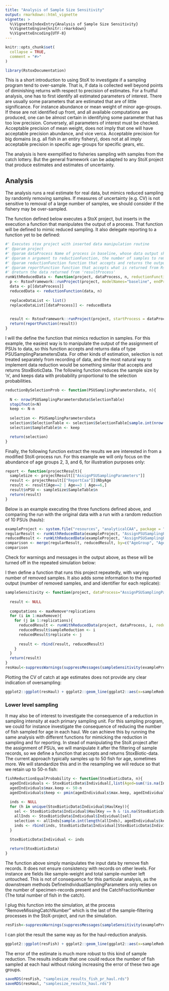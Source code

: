 ```yaml
---
title: "Analysis of Sample Size Sensitivity"
output: rmarkdown::html_vignette
vignette: >
  %\VignetteIndexEntry{Analysis of Sample Size Sensitivity}
  %\VignetteEngine{knitr::rmarkdown}
  %\VignetteEncoding{UTF-8}
---
```


```r
knitr::opts_chunk$set(
  collapse = TRUE,
  comment = "#>"
)
```

```r
library(RstoxDocumentation)
```

This is a short introduction to using StoX to investigate if a sampling program tend to over-sample. That is, if data is collected well beyond points of diminishing returns with respect to precision of estimates. For a fruitful analysis, one has to first identify all estimated parameters of interest. There are usually some parameters that are estimated that are of little significance. For instance abundance or mean weight of minor age-groups. If these are not identified up front, and all available computations are produced, one can be almost certain in identifying some parameter that has too low precision. Conversely, all parameters of interest must be checked. Acceptable precision of mean weight, does not imply that one will have acceptable precision abundance, and vice verca. Acceptable precision for big domains (e.g. all fish in an entiry fishery), does not at all imply acceptable precision in specific age-groups for specific gears, etc.

The analysis is here exemplified to fisheries sampling with samples from the catch lottery. But the general framework can be adapted to any StoX project that produce estimates and estimates of uncertainty.

## Analysis

The analysis runs a real estimate for real data, but mimics reduced sampling by randomly removing samples. If measures of uncertainty (e.g. CV) is not sensitive to removal of a large number of samples, we should consider if the fishery may be over-sampled.

The function defined below executes a StoX project, but inserts in the execution a function that manipulates the output of a process. That function will be defined to mimic reduced sampling. It also delegate reporting to a function yet to be defined:

```r
#' Executes stox project with inserted data manipulation routine
#' @param project
#' @param dataProcess Name of process in baseline, whose data output should be manipulated by 'reductionFunction'
#' @param n argument to reductionFunction, the number of samples to remove
#' @param reductionFunction function that accepts and returns the output from dataProcess, and, and the argument n 
#' @param reportFunction function that accepts what is returned from RstoxFramework::runProject, and extracts desired results as a data.table
#' @return the data returned from 'resultProcess'
runWithReducedData <- function(project, dataProcess, n, reductionFunction=reductionBySelectionProb, reportFunction=report){
  p <- RstoxFramework::runProject(project, modelNames="baseline", endProcess = dataProcess)
  data <- p[[dataProcess]]
  reducedData <- reductionFunction(data, n)
  
  replaceDataList <- list()
  replaceDataList[[dataProcess]] <- reducedData

  
  result <- RstoxFramework::runProject(project, startProcess = dataProcess, replaceDataList = replaceDataList)
  return(reportFunction(result))
}
```

I will the define the function that mimics reduction in samples. For this example, the easiest way is to manipulate the output of the assignment of PSUs to data, so this function accepts and returns data of type PSUSamplingParametersData. For other kinds of estimation, selection is not treated separately from recording of data, and the most natural way to implement data reduction would be something similar that accepts and returns StoxBioticData. The following function reduces the sample size by 'n', and keeps data with probability proportional to the selection probabilities.

```r
reductionBySelectionProb <- function(PSUSamplingParametersData, n){
  
  N <- nrow(PSUSamplingParametersData$SelectionTable)
  stopifnot(n<N)
  keep <- N-n
  
  selection <- PSUSamplingParametersData
  selection$SelectionTable <- selection$SelectionTable[sample.int(nrow(PSUSamplingParametersData$SelectionTable), keep, prob = PSUSamplingParametersData$SelectionTable$SelectionProbability),]
  selection$SampleTable$n <- keep

  return(selection)  
}
```

Finally, the following function extract the results we are interested in from a modified StoX-process run. For this example we will only focus on the abundance of age groups 2, 3, and 6, for illustration purposes only:

```r
report <- function(projectResult){
  sampleSize <- projectResult[["AssignPSUSamplingParameters"]]
  result <- projectResult[["ReportCaa"]]$NbyAge
  result <- result[Age==2 | Age==3 | Age==6,]
  result$nPSU <- sampleSize$SampleTable$n
  return(result)
}
```


Below is an example executing the three functions defined above, and comparing the run with the original data with a run with a random reduction of 10 PSUs (hauls):

```r
exampleProject <- system.file("resources", "analyticalCAA", package = "RstoxDocumentation")
regularResult <- runWithReducedData(exampleProject, "AssignPSUSamplingParameters", 0, function(x,y){x})
reducedResult <- runWithReducedData(exampleProject, "AssignPSUSamplingParameters", 10)
comparison <- merge(regularResult, reducedResult, by=c("AgeGroup", "Age"), suffix=c(".regular", ".reduced"))
comparison
```

Check for warnings and messages in the output above, as these will be turned off in the repeated simulation below:

I then define a function that runs this project repeatedly, with varying number of removed samples. It also adds some information to the reported output (number of removed samples, and and identifier for each replicate):

```r
sampleSensitivity <- function(project, dataProcess="AssignPSUSamplingParameters", maxRemove=30, replications=3, reductionFun=reductionBySelectionProb, reportFun=report){
  
  result <- NULL
  
  computations <- maxRemove*replications
  for (i in 1:maxRemove){
    for (j in 1:replications){
      reducedResult <- runWithReducedData(project, dataProcess, i, reductionFunction = reductionFun, reportFunction = reportFun)
      reducedResult$sampleReduction <- i
      reducedResult$replicate <- j
      
      result <- rbind(result, reducedResult)
    }
  }
  return(result)
}
resHaul<-suppressWarnings(suppressMessages(sampleSensitivity(exampleProject)))
```

Plotting the CV of catch at age estimates does not provide any clear indication of oversampling:

```r
ggplot2::ggplot(resHaul) + ggplot2::geom_line(ggplot2::aes(x=sampleReduction, y=SD/CatchAtAge, col=AgeGroup)) + ggplot2::ylim(c(0,.5)) + ggplot2::ggtitle("Reducing hauls")
```

### Lower level sampling

It may also be of interest to investigate the consequence of a reduction in sampling intensity at each primary sampling unit. For this sampling program, we could for instance investigate the consequence of reducing the number of fish sampled for age in each haul. We can achieve this by running the same analysis with different functions for mimicking the reduction in sampling and for reporting. In stead of manipulating the StoX project after the assignment of PSUs, we will manipulate it after the filtering of sample records, so we define a function that accepts and returns StoxBiotic-data. The current approach typically samples up to 50 fish for age, sometimes more. We will standardize this and in the resampling we will reduce so that we retain up to 50-n fish:

```r
fishReductionEqualProbability <- function(StoxBioticData, n){
  agedIndividuals <- StoxBioticData$Individual[,list(Aged=sum(!is.na(IndividualAge))), by="HaulKey"]
  agedIndividuals$max.keep <- 50-n
  agedIndividuals$keep <- pmin(agedIndividuals$max.keep, agedIndividuals$Aged)
  
  inds <- NULL
  for (h in unique(StoxBioticData$Individual$HaulKey)){
    sel <- StoxBioticData$Individual$HaulKey == h & !is.na(StoxBioticData$Individual$IndividualAge)
    allInds <- StoxBioticData$Individual$Individual[sel]
    selection <- allInds[sample.int(length(allInds), agedIndividuals$keep[agedIndividuals$HaulKey==h])]
    inds <- rbind(inds, StoxBioticData$Individual[StoxBioticData$Individual$Individual %in% selection])
  }

  StoxBioticData$Individual <- inds
  
  return(StoxBioticData)
}
```

The function above simply manipulates the input data by remove fish records. It does not ensure consistency with records on other levels. For instance are fields like sample-weight and total sample-number left untouched. This is not of consequence for this particular analysis, as the downstream methods DefineIndividualSamplingParameters only relies on the number of specimen-records present and the CatchFractionNumber (The total number of fish in the catch).

I plug this function into the simulation, at the process "RemoveMissingCatchNumber" which is the last of the sample-filtering processes in the StoX-project, and run the simulation.

```r
resFish<-suppressWarnings(suppressMessages(sampleSensitivity(exampleProject, maxRemove = 48, replications = 1, dataProcess="RemoveMissingCatchNumber", reductionFun=fishReductionEqualProbability)))
```
I can plot the result the same way as for the haul-reduction analysis.

```r
ggplot2::ggplot(resFish) + ggplot2::geom_line(ggplot2::aes(x=sampleReduction, y=SD/CatchAtAge, col=AgeGroup)) + ggplot2::ylim(c(0,max(resFish$SD/resFish$CatchAtAge))) + ggplot2::ggtitle("Reducing fish / haul")
```

The error of the estimate is much more robust to this kind of sample reduction. The results indicate that one could reduce the number of fish sampled at each haul without risking increasing the error of these two age groups.

```r
saveRDS(resFish, "samplesize_results_fish_pr_haul.rds")
saveRDS(resHaul, "samplesize_results_haul.rds")
```

